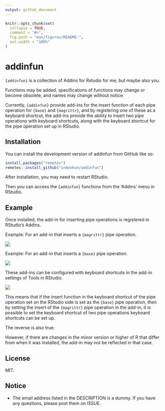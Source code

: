 ```yaml
---
output: github_document
---
```


<!-- README.md is generated from README.Rmd. Please edit that file -->

```r
knitr::opts_chunk$set(
  collapse = TRUE,
  comment = "#>",
  fig.path = "man/figures/README-",
  out.width = "100%"
)
```

# addinfun

`{addinfun}` is a collection of Addins for Rstudio for me, but maybe also you.

Functions may be added, specifications of functions may change or become obsolete, and names may change without notice.

Currently, `{addinfun}` provide add-ins for the insert function of each pipe operation for `{base}` and `{magrittr}`, and by registering one of these as a keyboard shortcut, the add-ins provide the ability to insert two pipe operations with keyboard shortcuts, along with the keyboard shortcut for the pipe operation set up in RStudio.

## Installation

You can install the development version of addinfun from GitHub like so:

``` r
install.packages("remotes")
remotes::install_github("indenkun/addinfun")
```

After installation, you may need to restart RStudio. 

Then you can access the `{addinfun}` functions from the ‘Addins’ menu in RStudio.

## Example

Once installed, the add-in for inserting pipe operations is registered in RStudio's Addins.

Example: For an add-in that inserts a `{magrittr}` pipe operation.

![](img/insertpipe.gif)

Example: For an add-in that inserts a `{base}` pipe operation.

![](img/insertbpipe.gif)

These add-ins can be configured with keyboard shortcuts in the add-in settings of Tools in RStudio.

![](img/keybord.gif)

This means that if the insert function in the keyboard shortcut of the pipe operation set on the RStudio side is set as the `{base}` pipe operation, then by setting the insert of the `{magrittr}` pipe operation in the add-in, it is possible to set the keyboard shortcut of two pipe operations keyboard shortcuts can be set up.

The reverse is also true.

However, if there are changes in the minor version or higher of R that differ from when it was installed, the add-in may not be reflected in that case.

## License

MIT.

## Notice

* The email address listed in the DESCRIPTION is a dummy. If you have any questions, please post them on ISSUE.
